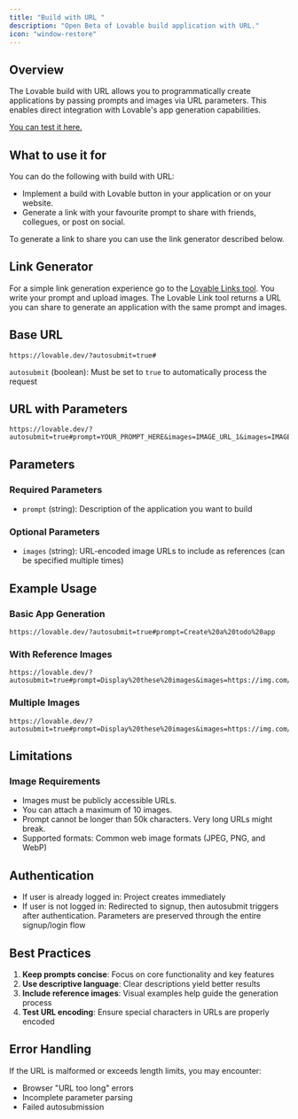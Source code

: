 ```yaml
---
title: "Build with URL "
description: "Open Beta of Lovable build application with URL."
icon: "window-restore"
---
```


## **Overview**

The Lovable build with URL allows you to programmatically create applications by passing prompts and images via URL parameters. This enables direct integration with Lovable's app generation capabilities.

[You can test it here. ](https://lovable.dev/links)

## What to use it for

You can do the following with build with URL:

- Implement a build with Lovable button in your application or on your website.
- Generate a link with your favourite prompt to share with friends, collegues, or post on social.

To generate a link to share you can use the link generator described below.

## **Link Generator**

For a simple link generation experience go to the [<u>Lovable Links tool</u>](https://lovable.dev/links). You write your prompt and upload images. The Lovable Link tool returns a URL you can share to generate an application with the same prompt and images.

## Base URL

```
https://lovable.dev/?autosubmit=true#
```

`autosubmit` (boolean): Must be set to `true` to automatically process the request

## **URL with Parameters**

```
https://lovable.dev/?autosubmit=true#prompt=YOUR_PROMPT_HERE&images=IMAGE_URL_1&images=IMAGE_URL_2
```

## Parameters

### Required Parameters

- `prompt` (string): Description of the application you want to build

### Optional Parameters

- `images` (string): URL-encoded image URLs to include as references (can be specified multiple times)

## Example Usage

### Basic App Generation

```
https://lovable.dev/?autosubmit=true#prompt=Create%20a%20todo%20app
```

### With Reference Images

```filename
https://lovable.dev/?autosubmit=true#prompt=Display%20these%20images&images=https://img.com/1.jpg
```

### Multiple Images

```
https://lovable.dev/?autosubmit=true#prompt=Display%20these%20images&images=https://img.com/1.jpg&images=https://img.com/2.jpg​
```

## **Limitations**

### **Image Requirements**

- Images must be publicly accessible URLs. 
- You can attach a maximum of 10 images. 
- Prompt cannot be longer than 50k characters. Very long URLs might break. 
- Supported formats: Common web image formats (JPEG, PNG, and WebP)

## **Authentication**

- If user is already logged in: Project creates immediately
- If user is not logged in: Redirected to signup, then autosubmit triggers after authentication. Parameters are preserved through the entire signup/login flow

## **Best Practices**

1. **Keep prompts concise**: Focus on core functionality and key features
2. **Use descriptive language**: Clear descriptions yield better results
3. **Include reference images**: Visual examples help guide the generation process
4. **Test URL encoding**: Ensure special characters in URLs are properly encoded

## **Error Handling**

If the URL is malformed or exceeds length limits, you may encounter:

- Browser "URL too long" errors
- Incomplete parameter parsing
- Failed autosubmission